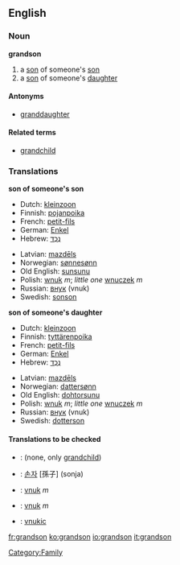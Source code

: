 ==English==

===Noun===
'''grandson'''
#a [[son]] of someone's [[son]]
#a [[son]] of someone's [[daughter]]

====Antonyms====
* [[granddaughter]]

====Related terms====
* [[grandchild]]

===Translations===
'''son of someone's son'''
{{top}}
*Dutch: [[kleinzoon]] {{m}}
*Finnish: [[pojanpoika]]
*French: [[petit-fils]] {{m}}
*German: [[Enkel]] {{m}}
*Hebrew: [[נֶכֶד]] {{m}}
{{mid}}
*Latvian: [[mazdēls]] {{m}}
*Norwegian: [[sønnesønn]]
*Old English: [[sunsunu]]
*Polish: [[wnuk]] ''m''; ''little one'' [[wnuczek]] ''m''
*Russian: [[внук]] (vnuk) {{m}}
*Swedish: [[sonson]] {{c}}
{{bottom}}

'''son of someone's daughter'''
{{top}}
*Dutch: [[kleinzoon]] {{m}}
*Finnish: [[tyttärenpoika]]
*French: [[petit-fils]] {{m}}
*German: [[Enkel]] {{m}}
*Hebrew: [[נֶכֶד]] {{m}}
{{mid}}
*Latvian: [[mazdēls]] {{m}}
*Norwegian: [[dattersønn]]
*Old English: [[dohtorsunu]]
*Polish: [[wnuk]] ''m''; ''little one'' [[wnuczek]] ''m''
*Russian: [[внук]] (vnuk) {{m}}
*Swedish: [[dotterson]] {{c}}
{{bottom}}

====Translations to be checked====
<!--Remove this section once all of the translations below have been moved into the tables above.-->
{{checktrans}}
*{{ttbc|Indonesian}}: (none, only [[grandchild]])
*{{ttbc|Korean}}: [[손자]] [孫子] (sonja)
*{{ttbc|Slovak}}: [[vnuk#Slovak|vnuk]] ''m''
*{{ttbc|Slovene}}: [[vnuk]] ''m''
*{{ttbc|Slovio}}: [[vnukic]]

[[Category:Family]]

[[fr:grandson]]
[[ko:grandson]]
[[io:grandson]]
[[it:grandson]]